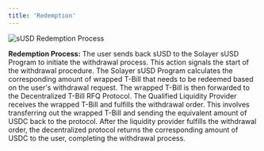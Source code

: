 ```yaml
---
title: 'Redemption'
---
```


![sUSD Redemption Process](images/redemption_susd.jpg)

**Redemption Process:**
<Steps>
<Step title="User Sends Back sUSD to Kickoff Withdrawal:">
    The user sends back sUSD to the Solayer sUSD Program to initiate the withdrawal process. This action signals the start of the withdrawal procedure.
</Step>
<Step title="Protocol Calculates and Sends Wrapped T-Bill:">
    The Solayer sUSD Program calculates the corresponding amount of wrapped T-Bill that needs to be redeemed based on the user's withdrawal request. The wrapped T-Bill is then forwarded to the Decentralized T-Bill RFQ Protocol.
</Step>
<Step title="Qualified Liquidity Provider Fulfills the Withdrawal Order:">
    The Qualified Liquidity Provider receives the wrapped T-Bill and fulfills the withdrawal order. This involves transferring out the wrapped T-Bill and sending the equivalent amount of USDC back to the protocol.
</Step>
<Step title="USDC Returned to the User:">
    After the liquidity provider fulfills the withdrawal order, the decentralized protocol returns the corresponding amount of USDC to the user, completing the withdrawal process.
</Step>
</Steps>

